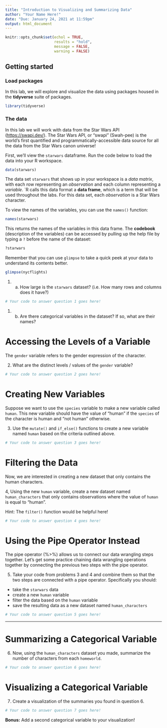 ```yaml
---
title: "Introduction to Visualizing and Summarizing Data"
author: "Your Name Here!"
date: "Due: January 24, 2021 at 11:59pm"
output: html_document
---
```


<!-- The code chunk below is made to make your report look nice. Do not change it! 
-->
```r
knitr::opts_chunk$set(echol = TRUE, 
                      results = "hold", 
                      message = FALSE, 
                      warning = FALSE)
```

## Getting started

### Load packages

In this lab, we will explore and visualize the data using packages housed in the
**tidyverse** suite of packages. 

```r
library(tidyverse)
```

### The data

In this lab we will work with data from the Star Wars API 
(<https://swapi.dev/>). The Star Wars API, or "swapi" (Swah-pee) is the world's
first quantified and programmatically-accessible data source for all the data
from the Star Wars canon universe!

First, we'll view the `starwars` dataframe. Run the code below to load the 
data into your R workspace. 

```r
data(starwars)
```

The data set `starwars` that shows up in your workspace is a *data matrix*,
with each row representing an *observation* and each column representing a
*variable*. `R calls this data format a **data frame**, which is a term that
will be used throughout the labs. For this data set, each *observation* is a
Star Wars character.

To view the names of the variables, you can use the `names()` function: 

```r
names(starwars)
```

This returns the names of the variables in this data frame.
The **codebook** (description of the variables) can be accessed by pulling up
the help file by typing a `?` before the name of the dataset:

```r
?starwars
```

Remember that you can use `glimpse` to take a quick peek at your data to
understand its contents better.

```r
glimpse(nycflights)
```

1. (a) How large is the `starwars` dataset? (i.e. How many rows and columns
does it have?)

```r
# Your code to answer question 1 goes here! 

```

1. (b) Are there categorical variables in the dataset? If so, what are their
names?  
<!-- Your response goes below this line! -->


# Accessing the Levels of a Variable

The `gender` variable refers to the gender expression of the character. 

2. What are the distinct levels / values of the `gender` variable? 

```r
# Your code to answer question 2 goes here! 

```


# Creating New Variables 

Suppose we want to use the `species` variable to make a new variable called
`human`. This new variable should have the value of "human" if the `species` of 
the character is human and "not human" otherwise. 

3. Use the `mutate()` and `if_else()` functions to create a new variable named
`human` based on the criteria outlined above. 

```r
# Your code to answer question 3 goes here! 

```


# Filtering the Data 

Now, we are interested in creating a new dataset that only contains the 
human characters. 

4, Using the new `human` variable, create a new dataset named
`human_characters` that only contains observations where the value of `human` 
is equal to "human". 

Hint: The `filter()` function would be helpful here! 

```r
# Your code to answer question 4 goes here! 

```

# Using the Pipe Operator Instead 

The pipe operator (%>%) allows us to connect our data wrangling steps together. 
Let's get some practice chaining data wrangling operations together by
connecting the previous two steps with the pipe operator.

5. Take your code from problems 3 and 4 and combine them so that the two steps
are connected with a pipe operator. Specifically you should: 

- take the `starwars` data
- create a new `human` variable
- filter the data based on the `human` variable
- save the resulting data as a new dataset named `human_characters`

```r
# Your code to answer question 5 goes here! 

```

----

# Summarizing a Categorical Variable

6. Now, using the `human_characters` dataset you made, summarize the number 
of characters from each `homeworld`. 

```r
# Your code to answer question 6 goes here! 

```

# Visualizing a Categorical Variable 

7. Create a visualization of the summaries you found in question 6. 

```r
# Your code to answer question 7 goes here! 

```

**Bonus:** Add a second categorical variable to your visualization! 
